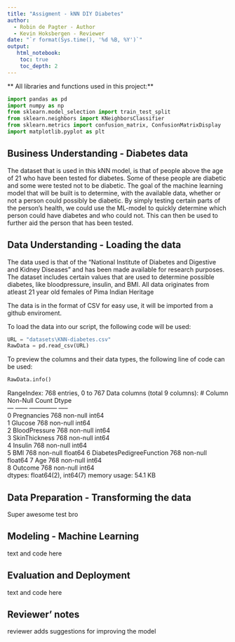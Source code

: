 ```yaml
---
title: "Assigment - kNN DIY Diabetes"
author:
  - Robin de Pagter - Author
  - Kevin Hoksbergen - Reviewer
date: "`r format(Sys.time(), '%d %B, %Y')`"
output:
   html_notebook:
    toc: true
    toc_depth: 2
---
```


** All libraries and functions used in this project:**

```python
import pandas as pd
import numpy as np
from sklearn.model_selection import train_test_split
from sklearn.neighbors import KNeighborsClassifier
from sklearn.metrics import confusion_matrix, ConfusionMatrixDisplay
import matplotlib.pyplot as plt
```


## Business Understanding - Diabetes data
The dataset that is used in this kNN model, is that of people above the age of 21 who have been tested for diabetes. Some of these people are diabetic and some were tested not to be diabetic. The goal of the machine learning model that will be built is to determine, with the available data, whether or not a person could possibly be diabetic. By simply testing certain parts of the person's health, we could use the ML-model to quickly determine which person could have diabetes and who could not. This can then be used to further aid the person that has been tested.

## Data Understanding - Loading the data
The data used is that of the "National Institute of Diabetes and Digestive and Kidney Diseases" and has been made available for research purposes. The dataset includes certain values that are used to determine possible diabetes, like bloodpressure, insulin, and BMI. All data originates from atleast 21 year old females of Pima Indian Heritage

The data is in the format of CSV for easy use, it will be imported from a github enviroment.

To load the data into our script, the following code will be used:

```python
URL = "datasets\KNN-diabetes.csv"
RawData = pd.read_csv(URL)
```

To preview the columns and their data types, the following line of code can be used:

```python
RawData.info()
```

RangeIndex: 768 entries, 0 to 767
Data columns (total 9 columns):
 #   Column                    Non-Null Count  Dtype  
---  ------                    --------------  -----  
 0   Pregnancies               768 non-null    int64  
 1   Glucose                   768 non-null    int64  
 2   BloodPressure             768 non-null    int64  
 3   SkinThickness             768 non-null    int64  
 4   Insulin                   768 non-null    int64  
 5   BMI                       768 non-null    float64
 6   DiabetesPedigreeFunction  768 non-null    float64
 7   Age                       768 non-null    int64  
 8   Outcome                   768 non-null    int64  
dtypes: float64(2), int64(7)
memory usage: 54.1 KB

## Data Preparation - Transforming the data
Super awesome test bro

## Modeling - Machine Learning
text and code here

## Evaluation and Deployment
text and code here

## Reviewer' notes
reviewer adds suggestions for improving the model